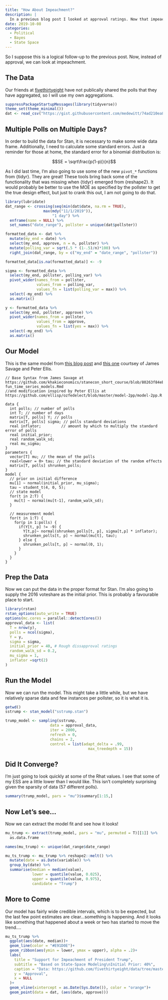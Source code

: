 ```yaml
---
title: "How About Impeachment?"
description: |
  In a previous blog post I looked at approval ratings. Now that impeach is the topic of the day, I think it would be wise to try the same methodology with the public opinion surrounding impeachment. While the data are much more sparse, it will be fun to examine.
date: 2019-10-08
categories:
  - Political
  - Bayes
  - State Space
---
```


So I suppose this is a logical follow-up to the previous post. Now, instead of approval, we can look at impeachment. 

## The Data

Our friends at [fivethirtyeight](https://github.com/fivethirtyeight/data/tree/master/polls) have not publically shared the polls that they have aggregated, so I will use my own aggregations. 

```r
suppressPackageStartupMessages(library(tidyverse))
theme_set(theme_minimal())
dat <- read_csv("https://gist.githubusercontent.com/medewitt/74ad210ea8cd3e5870e44a8b3b2e7d64/raw/116273bc73830331bd6b8c1fdd9e48d5ccb8cc8d/impeachment.csv")

```


## Multiple Polls on Multiple Days?

In order to build the data for Stan, it is necessary to make some wide data frame. Additionally, I need to calculate some standard errors. Just a reminder for those at home, the standard error for a binomial distribution is:

$$SE = \sqrt\frac{p(1-p)}{n}$$

As I did last time, I'm also going to use some of the new `pivot_*` functions from {tidyr}. They are great! These tools bring back some of the functionality that was missing when {tidyr} emerged from {reshape2}. It would probably be better to use the MOE as specified by the pollster to get the true design effect, but just to crank this out, I am not going to do that.

```r
library(lubridate)
dat_range <- crossing(seq(min(dat$date, na.rm = TRUE),
                 max(mdy("11/1/2019")),
                     "1 day") %>% 
  enframe(name = NULL) %>% 
  set_names("date_range"), pollster = unique(dat$pollster))

formatted_data <- dat %>% 
  mutate(my_end = date) %>% 
  select(my_end, approve, n = n, pollster) %>% 
  mutate(polling_var = sqrt(.5 * (1-.5)/n)*100) %>% 
  right_join(dat_range, by = c("my_end" = "date_range", "pollster")) 

formatted_data[is.na(formatted_data)] <- -9

sigma <- formatted_data %>% 
  select(my_end, pollster, polling_var) %>%
  pivot_wider(names_from = pollster, 
              values_from = polling_var,
              values_fn = list(polling_var = max)) %>% 
  select(-my_end) %>% 
  as.matrix()

y <- formatted_data %>% 
  select(my_end, pollster, approve) %>%
  pivot_wider(names_from = pollster, 
              values_from = approve,
              values_fn = list(yes = max)) %>% 
  select(-my_end) %>% 
  as.matrix()

```


## Our Model

This is the same model from [this blog post](https://michaeldewittjr.com/dewitt_blog/posts/2019-05-18-state-space-models-for-poll-prediction/) and [this one](https://michaeldewittjr.com/dewitt_blog/posts/2019-09-26-approval-rating-now/) courtsey of James Savage and Peter Ellis.

```
// Base Syntax from James Savage at https://github.com/khakieconomics/stanecon_short_course/blob/80263f84ebe95be3247e591515ea1ead84f26e3f/03-fun_time_series_models.Rmd
//and modification inspired by Peter Ellis at https://github.com/ellisp/ozfedelect/blob/master/model-2pp/model-2pp.R

data {
  int polls; // number of polls
  int T; // number of days
  matrix[T, polls] Y; // polls
  matrix[T, polls] sigma; // polls standard deviations
  real inflator;         // amount by which to multiply the standard error of polls
  real initial_prior;
  real random_walk_sd;
  real mu_sigma;
}
parameters {
  vector[T] mu; // the mean of the polls
  real<lower = 0> tau; // the standard deviation of the random effects
  matrix[T, polls] shrunken_polls;
}
model {
  // prior on initial difference
  mu[1] ~ normal(initial_prior, mu_sigma);
  tau ~ student_t(4, 0, 5);
  // state model
  for(t in 2:T) {
    mu[t] ~ normal(mu[t-1], random_walk_sd);
  }
  
  // measurement model
  for(t in 1:T) {
    for(p in 1:polls) {
      if(Y[t, p] != -9) {
        Y[t,p]~ normal(shrunken_polls[t, p], sigma[t,p] * inflator);
        shrunken_polls[t, p] ~ normal(mu[t], tau);
      } else {
        shrunken_polls[t, p] ~ normal(0, 1);
      }
    }
  }
}

```


## Prep the Data

Now we can put the data in the proper format for Stan. I'm also going to supply the 2016 voteshare as the initial prior. This is probably a favourable place to start. 

```r
library(rstan)
rstan_options(auto_write = TRUE)
options(mc.cores = parallel::detectCores())
approval_data <- list(
  T = nrow(y),
  polls = ncol(sigma),
  Y = y,
  sigma = sigma,
  initial_prior = 40, # Rough dissapproval ratings
  random_walk_sd = 0.2,
  mu_sigma = 1,
  inflator =sqrt(2)
)
```


## Run the Model

Now we can run the model. This might take a little while, but we have relatively sparse data and few instances per pollster, so it is what it is.

```r
getwd()
sstrump <- stan_model("sstrump.stan")

trump_model <- sampling(sstrump, 
                    data = approval_data, 
                    iter = 2000,
                    refresh = 0,
                    chains = 2,
                    control = list(adapt_delta = .99,
                                     max_treedepth = 15))
```


## Did It Converge?

I'm just going to look quickly at some of the Rhat values. I see that some of my ESS are a little lower than I would like. This isn't completely surprising given the sparsity of data (57 different polls).

```r
summary(trump_model, pars = "mu")$summary[1:15,]
```


## Now Let's see...

Now we can extract the model fit and see how it looks!

```r
mu_trump <- extract(trump_model, pars = "mu", permuted = T)[[1]] %>% 
  as.data.frame

names(mu_trump) <- unique(dat_range$date_range)

mu_ts_trump <- mu_trump %>% reshape2::melt() %>% 
  mutate(date = as.Date(variable)) %>% 
  group_by(date) %>% 
  summarise(median = median(value),
            lower = quantile(value, 0.025),
            upper = quantile(value, 0.975),
            candidate = "Trump")
```

## More to Come

Our model has fairly wide credible intervals, which is to be expected, but the last few point estimates are clear...something is happening. And it looks like something that happened about a week or two has started to move the trend....

```r
mu_ts_trump %>% 
  ggplot(aes(date, median))+
  geom_line(color = "#E91D0E")+
  geom_ribbon(aes(ymin = lower, ymax = upper), alpha = .2)+
  labs(
    title = "Support for Impeachment of President Trump",
    subtitle = "Based on State-Space Modeling\nInitial Prior: 40%",
    caption = "Data: https://github.com/fivethirtyeight/data/tree/master/polls",
    y = "Approval",
    x = NULL
  )+
  geom_vline(xintercept = as.Date(Sys.Date()), color = "orange")+
  geom_point(data = dat, (aes(date, approve)))
```